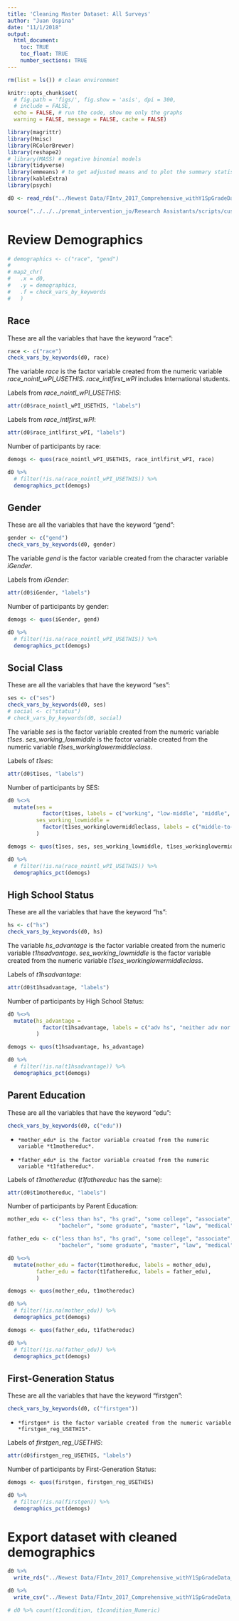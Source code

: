 ```yaml
---
title: 'Cleaning Master Dataset: All Surveys'
author: "Juan Ospina"
date: "11/1/2018"
output: 
  html_document:
    toc: TRUE
    toc_float: TRUE
    number_sections: TRUE
---
```


```r
rm(list = ls()) # clean environment
```

```r
knitr::opts_chunk$set(
  # fig.path = 'figs/', fig.show = 'asis', dpi = 300, 
  # include = FALSE, 
  echo = FALSE, # run the code, show me only the graphs
  warning = FALSE, message = FALSE, cache = FALSE)
```

```r
library(magrittr)
library(Hmisc)
library(RColorBrewer)
library(reshape2)
# library(MASS) # negative binomial models
library(tidyverse)
library(emmeans) # to get adjusted means and to plot the summary statistics of models
library(kableExtra)
library(psych)
```

```r
d0 <- read_rds("../Newest Data/FIntv_2017_Comprehensive_withY1SpGradeData_withSYFUSNoT7_Cleaned.rds")
```


```r
source("../../../premat_intervention_jo/Research Assistants/scripts/custom_functions.R")
```


# Review Demographics

```r
# demographics <- c("race", "gend")
# 
# map2_chr(
#   .x = d0, 
#   .y = demographics, 
#   .f = check_vars_by_keywords
#   )
```

## Race

These are all the variables that have the keyword "race":

```r
race <- c("race")
check_vars_by_keywords(d0, race)
```

The variable *race* is the factor variable created from the numeric variable *race_nointl_wPI_USETHIS*. *race_intlfirst_wPI* includes International students.

Labels from *race_nointl_wPI_USETHIS*:

```r
attr(d0$race_nointl_wPI_USETHIS, "labels")
```

Labels from *race_intlfirst_wPI*:

```r
attr(d0$race_intlfirst_wPI, "labels")
```

Number of participants by race:

```r
demogs <- quos(race_nointl_wPI_USETHIS, race_intlfirst_wPI, race)

d0 %>% 
  # filter(!is.na(race_nointl_wPI_USETHIS)) %>% 
  demographics_pct(demogs)
```

## Gender

These are all the variables that have the keyword "gend":

```r
gender <- c("gend")
check_vars_by_keywords(d0, gender)
```

The variable *gend* is the factor variable created from the character variable *iGender*.

Labels from *iGender*:

```r
attr(d0$iGender, "labels")
```

Number of participants by gender:

```r
demogs <- quos(iGender, gend)

d0 %>% 
  # filter(!is.na(race_nointl_wPI_USETHIS)) %>% 
  demographics_pct(demogs)
```

## Social Class

These are all the variables that have the keyword "ses":

```r
ses <- c("ses")
check_vars_by_keywords(d0, ses)
# social <- c("status")
# check_vars_by_keywords(d0, social)
```

The variable *ses* is the factor variable created from the numeric variable *t1ses*. *ses_working_lowmiddle* is the factor variable created from the numeric variable *t1ses_workinglowermiddleclass*.

Labels of *t1ses*:

```r
attr(d0$t1ses, "labels")
```

Number of participants by SES:

```r
d0 %<>% 
  mutate(ses = 
           factor(t1ses, labels = c("working", "low-middle", "middle", "upper-middle", "upper")),
         ses_working_lowmiddle = 
           factor(t1ses_workinglowermiddleclass, labels = c("middle-to-upper", "working-to-low-middle"))
         )

demogs <- quos(t1ses, ses, ses_working_lowmiddle, t1ses_workinglowermiddleclass)

d0 %>% 
  # filter(!is.na(race_nointl_wPI_USETHIS)) %>% 
  demographics_pct(demogs)
```

## High School Status

These are all the variables that have the keyword "hs":

```r
hs <- c("hs")
check_vars_by_keywords(d0, hs)
```

The variable *hs_advantage* is the factor variable created from the numeric variable *t1hsadvantage*. *ses_working_lowmiddle* is the factor variable created from the numeric variable *t1ses_workinglowermiddleclass*.

Labels of *t1hsadvantage*:

```r
attr(d0$t1hsadvantage, "labels")
```

Number of participants by High School Status:

```r
d0 %<>% 
  mutate(hs_advantage = 
           factor(t1hsadvantage, labels = c("adv hs", "neither adv nor disadv", "disadv hs"))
         )

demogs <- quos(t1hsadvantage, hs_advantage)

d0 %>% 
  # filter(!is.na(t1hsadvantage)) %>% 
  demographics_pct(demogs)
```

## Parent Education

These are all the variables that have the keyword "edu":

```r
check_vars_by_keywords(d0, c("edu"))
```

*     *mother_edu* is the factor variable created from the numeric variable *t1mothereduc*. 
*     *father_edu* is the factor variable created from the numeric variable *t1fathereduc*.

Labels of *t1mothereduc* (*t1fathereduc* has the same):

```r
attr(d0$t1mothereduc, "labels")
```

Number of participants by Parent Education:

```r
mother_edu <- c("less than hs", "hs grad", "some college", "associate", 
                "bachelor", "some graduate", "master", "law", "medical", "doctoral", "don't know")

father_edu <- c("less than hs", "hs grad", "some college", "associate", 
                "bachelor", "some graduate", "master", "law", "medical", "doctoral", "don't know", "don't apply")

d0 %<>% 
  mutate(mother_edu = factor(t1mothereduc, labels = mother_edu),
         father_edu = factor(t1fathereduc, labels = father_edu),
         )

demogs <- quos(mother_edu, t1mothereduc)

d0 %>% 
  # filter(!is.na(mother_edu)) %>% 
  demographics_pct(demogs)

demogs <- quos(father_edu, t1fathereduc)

d0 %>% 
  # filter(!is.na(father_edu)) %>% 
  demographics_pct(demogs)
```

## First-Generation Status

These are all the variables that have the keyword "firstgen":

```r
check_vars_by_keywords(d0, c("firstgen"))
```

*     *firstgen* is the factor variable created from the numeric variable *firstgen_reg_USETHIS*. 

Labels of *firstgen_reg_USETHIS*:

```r
attr(d0$firstgen_reg_USETHIS, "labels")
```

Number of participants by First-Generation Status:

```r
demogs <- quos(firstgen, firstgen_reg_USETHIS)

d0 %>% 
  # filter(!is.na(firstgen)) %>% 
  demographics_pct(demogs)
```


# Export dataset with cleaned demographics

```r
d0 %>% 
  write_rds("../Newest Data/FIntv_2017_Comprehensive_withY1SpGradeData_withSYFUSNoT7_Cleaned_Demogs.rds")

d0 %>% 
  write_csv("../Newest Data/FIntv_2017_Comprehensive_withY1SpGradeData_withSYFUSNoT7_Cleaned_Demogs.csv")
```


```r
# d0 %>% count(t1condition, t1condition_Numeric)
```



